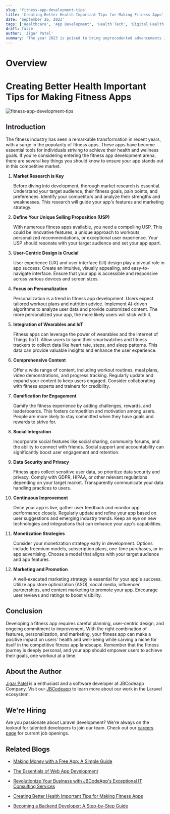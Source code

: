 ```yaml
---
slug: 'fitness-app-development-tips'
title: 'Creating Better Health Important Tips for Making Fitness Apps'
date: 'September 26, 2023'
tags: ['Healthcare', 'App Development', 'Health Tech', 'Digital Health']
draft: false
author: 'Jigar Patel'
summary: 'The year 2023 is poised to bring unprecedented advancements in healthcare app development, revolutionizing patient care, diagnosis, and healthcare management. Below, we explore the top 10 healthcare app development trends for this year.'
---
```


# Overview

<TOCInline toc={props.toc} exclude="Overview" toHeading={2} defaultimage="" />

# Creating Better Health Important Tips for Making Fitness Apps

![fitness-app-development-tips](/static/blog/fitness-app-development-tips/image.png)

## Introduction

The fitness industry has seen a remarkable transformation in recent years, with a surge in the popularity of fitness apps. These apps have become essential tools for individuals striving to achieve their health and wellness goals. If you're considering entering the fitness app development arena, there are several key things you should know to ensure your app stands out in this competitive market.

1. **Market Research is Key**

   Before diving into development, thorough market research is essential. Understand your target audience, their fitness goals, pain points, and preferences. Identify your competitors and analyze their strengths and weaknesses. This research will guide your app's features and marketing strategy.

2. **Define Your Unique Selling Proposition (USP)**

   With numerous fitness apps available, you need a compelling USP. This could be innovative features, a unique approach to workouts, personalized recommendations, or exceptional user experience. Your USP should resonate with your target audience and set your app apart.

3. **User-Centric Design is Crucial**

   User experience (UX) and user interface (UI) design play a pivotal role in app success. Create an intuitive, visually appealing, and easy-to-navigate interface. Ensure that your app is accessible and responsive across various devices and screen sizes.

4. **Focus on Personalization**

   Personalization is a trend in fitness app development. Users expect tailored workout plans and nutrition advice. Implement AI-driven algorithms to analyze user data and provide customized content. The more personalized your app, the more likely users will stick with it.

5. **Integration of Wearables and IoT**

   Fitness apps can leverage the power of wearables and the Internet of Things (IoT). Allow users to sync their smartwatches and fitness trackers to collect data like heart rate, steps, and sleep patterns. This data can provide valuable insights and enhance the user experience.

6. **Comprehensive Content**

   Offer a wide range of content, including workout routines, meal plans, video demonstrations, and progress tracking. Regularly update and expand your content to keep users engaged. Consider collaborating with fitness experts and trainers for credibility.

7. **Gamification for Engagement**

   Gamify the fitness experience by adding challenges, rewards, and leaderboards. This fosters competition and motivation among users. People are more likely to stay committed when they have goals and rewards to strive for.

8. **Social Integration**

   Incorporate social features like social sharing, community forums, and the ability to connect with friends. Social support and accountability can significantly boost user engagement and retention.

9. **Data Security and Privacy**

   Fitness apps collect sensitive user data, so prioritize data security and privacy. Comply with GDPR, HIPAA, or other relevant regulations depending on your target market. Transparently communicate your data handling practices to users.

10. **Continuous Improvement**

    Once your app is live, gather user feedback and monitor app performance closely. Regularly update and refine your app based on user suggestions and emerging industry trends. Keep an eye on new technologies and integrations that can enhance your app's capabilities.

11. **Monetization Strategies**

    Consider your monetization strategy early in development. Options include freemium models, subscription plans, one-time purchases, or in-app advertising. Choose a model that aligns with your target audience and app features.

12. **Marketing and Promotion**

    A well-executed marketing strategy is essential for your app's success. Utilize app store optimization (ASO), social media, influencer partnerships, and content marketing to promote your app. Encourage user reviews and ratings to boost visibility.

## Conclusion

Developing a fitness app requires careful planning, user-centric design, and ongoing commitment to improvement. With the right combination of features, personalization, and marketing, your fitness app can make a positive impact on users' health and well-being while carving a niche for itself in the competitive fitness app landscape. Remember that the fitness journey is deeply personal, and your app should empower users to achieve their goals, one workout at a time.

## About the Author

[Jigar Patel](https://expertlaravel.com) is a
enthusiast and a software developer at JBCodeapp Company. Visit our [JBCodeapp](https://jbcodeapp.com) to learn more about our work in the Laravel ecosystem.

## We're Hiring

Are you passionate about Laravel development? We're always on the lookout for talented developers to join our team. Check out our [careers page](https://jbcodeapp.com) for current job openings.

## Related Blogs

- [Making Money with a Free App: A Simple Guide](earn-money-free-app-simple-guide)

- [The Essentials of Web App Development](essentials-of-web-app-development)

- [Revolutionize Your Business with JBCodeApp's Exceptional IT Consulting Services](expert-it-consulting-services-jbcodeapp)

- [Creating Better Health Important Tips for Making Fitness Apps](fitness-app-development-tips)

- [Becoming a Backend Developer: A Step-by-Step Guide](backend-developer-step-by-step-guide)
